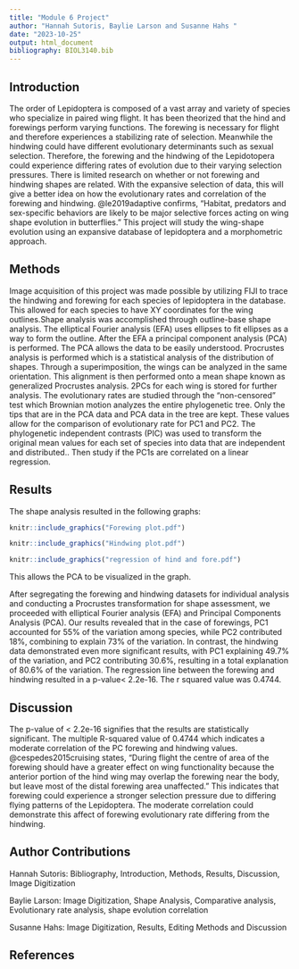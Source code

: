 ```yaml
---
title: "Module 6 Project"
author: "Hannah Sutoris, Baylie Larson and Susanne Hahs "
date: "2023-10-25"
output: html_document
bibliography: BIOL3140.bib
---
```


## Introduction
The order of Lepidoptera is composed of a vast array and variety of species who specialize in paired wing flight. It has been theorized that the hind and forewings perform varying functions. The forewing is necessary for flight and therefore experiences a stabilizing rate of selection. Meanwhile the hindwing could have different evolutionary determinants such as sexual selection. Therefore, the forewing and the hindwing of the Lepidotopera could experience differing rates of evolution due to their varying selection pressures.
There is limited research on whether or not forewing and hindwing shapes are related. With the expansive selection of data, this will give a better idea on how the evolutionary rates and correlation of the forewing and hindwing.  @le2019adaptive confirms, "Habitat, predators and sex-specific behaviors are likely to be major selective forces acting on wing shape evolution in butterflies." This project will study the wing-shape evolution using an expansive database of lepidoptera and a morphometric approach.

## Methods

Image acquisition of this project was made possible by utilizing FIJI to trace the hindwing and forewing for each species of lepidoptera in the database. This allowed for each species to have XY coordinates for the wing outlines.Shape analysis was accomplished through outline-base shape analysis. The elliptical Fourier analysis (EFA) uses ellipses to fit ellipses as a way to form the outline. After the EFA a principal component analysis (PCA) is performed. The PCA allows the data to be easily understood.
     Procrustes analysis is performed which is a statistical analysis of the distribution of shapes. Through a superimposition, the wings can be analyzed in the same orientation. This alignment is then performed onto a mean shape known as generalized Procrustes analysis. 2PCs for each wing is stored for further analysis. The evolutionary rates are studied through the "non-censored" test which Brownian motion analyzes the entire phylogenetic tree. Only the tips that are in the PCA data and PCA data in the tree are kept. These values allow for the comparison of evolutionary rate for PC1 and PC2. The phylogenetic independent contrasts (PIC) was used to transform the original mean values for each set of species into data that are independent and distributed.. Then study if the PC1s are correlated on a linear regression.

## Results

The shape analysis resulted in the following graphs:



```r

knitr::include_graphics("Forewing plot.pdf")

knitr::include_graphics("Hindwing plot.pdf")

knitr::include_graphics("regression of hind and fore.pdf")
```

This allows the PCA to be visualized in the graph.

After segregating the forewing and hindwing datasets for individual analysis and conducting a Procrustes transformation for shape assessment, we proceeded with elliptical Fourier analysis (EFA) and Principal Components Analysis (PCA). Our results revealed that in the case of forewings, PC1 accounted for 55% of the variation among species, while PC2 contributed 18%, combining to explain 73% of the variation. In contrast, the hindwing data demonstrated even more significant results, with PC1 explaining 49.7% of the variation, and PC2 contributing 30.6%, resulting in a total explanation of 80.6% of the variation. The regression line between the forewing and hindwing resulted in a p-value< 2.2e-16. The r squared value was 0.4744.

## Discussion

The p-value of < 2.2e-16 signifies that the results are statistically significant. The multiple R-squared value of 0.4744 which indicates a moderate correlation of the PC forewing and hindwing values. @cespedes2015cruising states, "During flight the centre of area of the forewing should have a greater effect on wing functionality because the anterior portion of the hind wing may overlap the forewing near the body, but leave most of the distal forewing area unaffected." This indicates that forewing could experience a stronger selection pressure due to differing flying patterns of the Lepidoptera. The moderate correlation could demonstrate this affect of forewing evolutionary rate differing from the hindwing.


## Author Contributions

Hannah Sutoris: Bibliography, Introduction, Methods, Results, Discussion, Image Digitization

Baylie Larson: Image Digitization, Shape Analysis, Comparative analysis, Evolutionary rate analysis, shape evolution correlation

Susanne Hahs: Image Digitization, Results, Editing Methods and Discussion

## References 
